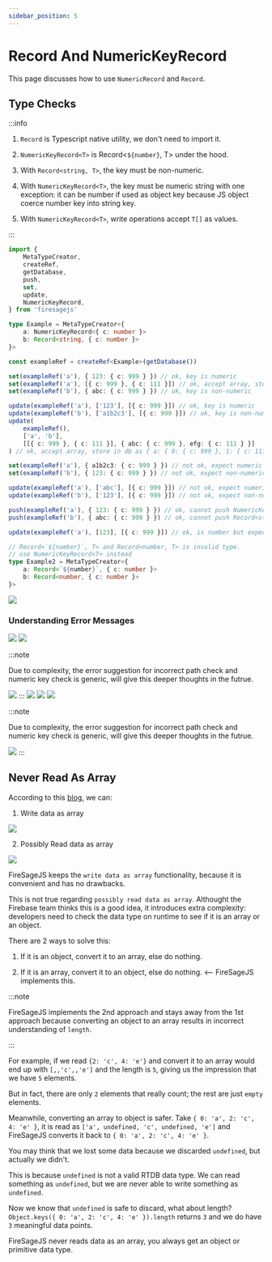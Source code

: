 ```yaml
---
sidebar_position: 5
---
```


# Record And NumericKeyRecord

This page discusses how to use `NumericRecord` and `Record`.


## Type Checks

:::info

1. `Record` is Typescript native utility, we don't need to import it.

2. `NumericKeyRecord<T>` is Record<`${number}`, T> under the hood.

3. With `Record<string, T>`, the key must be non-numeric.

4. With `NumericKeyRecord<T>`, the key must be numeric string with one exception: it can be number if used as object key because JS object coerce number key into string key.

5. With `NumericKeyRecord<T>`, write operations accept `T[]` as values.

:::

```ts
import {
	MetaTypeCreator,
	createRef,
	getDatabase,
	push,
	set,
	update,
	NumericKeyRecord,
} from 'firesagejs'

type Example = MetaTypeCreator<{
	a: NumericKeyRecord<{ c: number }>
	b: Record<string, { c: number }>
}>

const exampleRef = createRef<Example>(getDatabase())

set(exampleRef('a'), { 123: { c: 999 } }) // ok, key is numeric
set(exampleRef('a'), [{ c: 999 }, { c: 111 }]) // ok, accept array, store in db as { 0:{ c: 999 }, 1:{ c: 111 } }
set(exampleRef('b'), { abc: { c: 999 } }) // ok, key is non-numeric

update(exampleRef('a'), ['123'], [{ c: 999 }]) // ok, key is numeric
update(exampleRef('b'), ['a1b2c3'], [{ c: 999 }]) // ok, key is non-numeric
update(
	exampleRef(),
	['a', 'b'],
	[[{ c: 999 }, { c: 111 }], { abc: { c: 999 }, efg: { c: 111 } }]
) // ok, accept array, store in db as { a: { 0: { c: 999 }, 1: { c: 111 } }, b: { abc: { c: 999 }, efg: { c: 111 } }

set(exampleRef('a'), { a1b2c3: { c: 999 } }) // not ok, expect numeric key
set(exampleRef('b'), { 123: { c: 999 } }) // not ok, expect non-numeric key

update(exampleRef('a'), ['abc'], [{ c: 999 }]) // not ok, expect numeric key
update(exampleRef('b'), ['123'], [{ c: 999 }]) // not ok, expect non-numeric key

push(exampleRef('a'), { 123: { c: 999 } }) // ok, cannot push NumericKeyRecord<T>
push(exampleRef('b'), { abc: { c: 999 } }) // ok, cannot push Record<string, T>

update(exampleRef('a'), [123], [{ c: 999 }]) // ok, is number but expect numeric string

// Record<`${number}`, T> and Record<number, T> is invalid type.
// use NumericKeyRecord<T> instead
type Example2 = MetaTypeCreator<{
	a: Record<`${number}`, { c: number }>
	b: Record<number, { c: number }>
}>
```

<Image
	src="/firesage/numeric1.png"
	text="how to use `NumericRecord` and `Record"
/>

### Understanding Error Messages

<Image src="/firesage/numeric2.png" text="expect numeric key" />

<Image src="/firesage/numeric3.png" text="expect non-numeric key" />

:::note

Due to complexity, the error suggestion for incorrect path check and numeric key check is generic,
will give this deeper thoughts in the futrue.

<Image src="/firesage/numeric4.png" text="expect numeric key" />
:::

<Image src="/firesage/numeric5.png" text="expect non-numeric key" />

<Image src="/firesage/numeric6.png" text="cannot push NumericKeyRecord<T>" />

<Image src="/firesage/numeric7.png" text="cannot push Record<string, T>" />

:::note

Due to complexity, the error suggestion for incorrect path check and numeric key check is generic,
will give this deeper thoughts in the futrue.

<Image
	src="/firesage/numeric8.png"
	text="received number but expect numeric string"
/>
:::

## Never Read As Array

According to this [blog](https://firebase.blog/posts/2014/04/best-practices-arrays-in-firebase), we can:

1. Write data as array

<Image src="/firesage/numeric9.png" text="store data as array" />

2. Possibly Read data as array

<Image src="/firesage/numeric10.png" text="possibly read data as array" />

FireSageJS keeps the `write data as array` functionality, because it is convenient and has no drawbacks.

This is not true regarding `possibly read data as array`. Althought the Firebase team thinks this is a good idea, it introduces extra complexity: developers need to check the data type on runtime to see if it is an array or an object.

There are 2 ways to solve this:

1. If it is an object, convert it to an array, else do nothing.

2. If it is an array, convert it to an object, else do nothing. <-- FireSageJS implements this.

:::note

FireSageJS implements the 2nd approach and stays away from the 1st approach because converting an object to an array results in incorrect understanding of `length`.

:::

For example, if we read `{2: 'c', 4: 'e'}` and convert it to an array would end up with `[,,'c',,'e']` and the length is `5`, giving us the impression that we have `5` elements.

But in fact, there are only `2` elements that really count; the rest are just `empty` elements.

Meanwhile, converting an array to object is safer. Take `{ 0: 'a', 2: 'c', 4: 'e' }`, it is read as `['a', undefined, 'c', undefined, 'e']` and FireSageJS converts it back to `{ 0: 'a', 2: 'c', 4: 'e' }`.

You may think that we lost some data because we discarded `undefined`, but actually we didn't.

This is because `undefined` is not a valid RTDB data type. We can read something as `undefined`, but we are never able to write something as `undefined`.

Now we know that `undefined` is safe to discard, what about length? `Object.keys({ 0: 'a', 2: 'c', 4: 'e' }).length` returns `3` and we do have `3` meaningful data points.

FireSageJS never reads data as an array, you always get an object or primitive data type.
